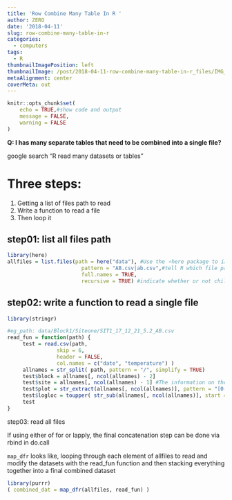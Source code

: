 ```yaml
---
title: 'Row Combine Many Table In R '
author: ZERO
date: '2018-04-11'
slug: row-combine-many-table-in-r
categories:
  - computers
tags:
  - R
thumbnailImagePosition: left
thumbnailImage: /post/2018-04-11-row-combine-many-table-in-r_files/IMG_7012.PNG
metaAlignment: center
coverMeta: out
---
```

```r
knitr::opts_chunk$set(
	echo = TRUE,#show code and output
	message = FALSE,
	warning = FALSE
)
```

**Q: I has many separate tables that need to be combined into a single file?**

google search "R read many datasets or tables"

# **Three steps**:
  1. Getting a list of files path to read
  2. Write a function to read a file 
  3. Then loop it
<br>

## step01: list all files path
```r
library(here) 
allfiles = list.files(path = here("data"), #Use the ⭐here package to indicate the directory the files are in relative to the root directory
                        pattern = "AB.csv|ab.csv",#tell R which file paths should be listed
                        full.names = TRUE,
                        recursive = TRUE) #indicate whether or not child folders in the parent directory should be searched for files to list or not
```


## step02: write a function to read a single file
```r
library(stringr)

#eg_path: data/Block1/Siteone/SIT1_17_12_21_5.2_AB.csv
read_fun = function(path) {
     test = read.csv(path, 
                skip = 6,
                header = FALSE,
                col.names = c("date", "temperature") )
     allnames = str_split( path, pattern = "/", simplify = TRUE)
     test$block = allnames[, ncol(allnames) - 2] 
     test$site = allnames[, ncol(allnames) - 1] #The information on the physical units of the study, “Blocks” and “Sites”
     test$plot = str_extract(allnames[, ncol(allnames)], pattern = "[0-9](?=\\.)")
     test$logloc = toupper( str_sub(allnames[, ncol(allnames)], start = -6, end = -5) )
     test
}
```

step03: read all files

If using either of for or lapply, the final concatenation step can be done via rbind in do.call

`map_dfr` looks like, looping through each element of allfiles to read and modify the datasets with the read_fun function and then stacking everything together into a final combined dataset
```r
library(purrr)
( combined_dat = map_dfr(allfiles, read_fun) )
```

